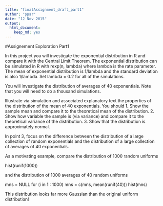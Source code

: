 ```yaml
---
title: "finalAssignment_draft_part1"
author: "ppar"
date: "12 Nov 2015"
output: 
  html_document: 
    keep_md: yes
---
```

#Assignement Exploration Part1

In this project you will investigate the exponential distribution in R and compare it with the Central Limit Theorem. The exponential distribution can be simulated in R with rexp(n, lambda) where lambda is the rate parameter. The mean of exponential distribution is 1/lambda and the standard deviation is also 1/lambda. Set lambda = 0.2 for all of the simulations. 

You will investigate the distribution of averages of 40 exponentials. Note that you will need to do a thousand simulations.

Illustrate via simulation and associated explanatory text the properties of the distribution of the mean of 40 exponentials.  You should
1. Show the sample mean and compare it to the theoretical mean of the distribution.
2. Show how variable the sample is (via variance) and compare it to the theoretical variance of the distribution.
3. Show that the distribution is approximately normal.

In point 3, focus on the difference between the distribution of a large collection of random exponentials and the distribution of a large collection of averages of 40 exponentials. 

As a motivating example, compare the distribution of 1000 random uniforms

hist(runif(1000))

and the distribution of 1000 averages of 40 random uniforms

mns = NULL
for (i in 1 : 1000) mns = c(mns, mean(runif(40)))
hist(mns)

This distribution looks far more Gaussian than the original uniform distribution!

